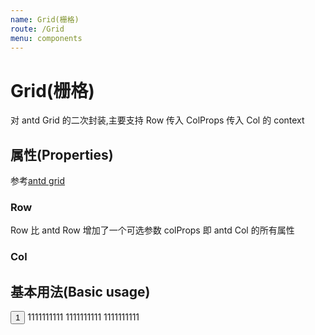 ```yaml
---
name: Grid(栅格)
route: /Grid
menu: components
---
```



# Grid(栅格)

对 antd Grid 的二次封装,主要支持 Row 传入 ColProps 传入 Col 的 context

## 属性(Properties)

参考[antd grid](https://ant.design/components/grid-cn/)

### Row

<Props of={Row} />

Row 比 antd Row 增加了一个可选参数 colProps 即 antd Col 的所有属性

### Col

<Props of={Col} />

## 基本用法(Basic usage)

<Playground>
  <Button>1</Button>
  <Row colProps={{ span: 8 }}>
    <Col>1111111111</Col>
    <Col>1111111111</Col>
    <Col>1111111111</Col>
  </Row>
</Playground>
